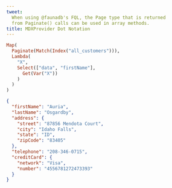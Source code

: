 ```yaml
---
tweet:
  When using @faunadb's FQL, the Page type that is returned
  from Paginate() calls can be used in array methods.
title: MDXProvider Dot Notation
---
```


```haskell
Map(
  Paginate(Match(Index("all_customers"))),
  Lambda(
    "X",
    Select(["data", "firstName"],
      Get(Var("X"))
    )
  )
)
```

```json
{
  "firstName": "Auria",
  "lastName": "Osgardby",
  "address": {
    "street": "87856 Mendota Court",
    "city": "Idaho Falls",
    "state": "ID",
    "zipCode": "83405"
  },
  "telephone": "208-346-0715",
  "creditCard": {
    "network": "Visa",
    "number": "4556781272473393"
  }
}
```
